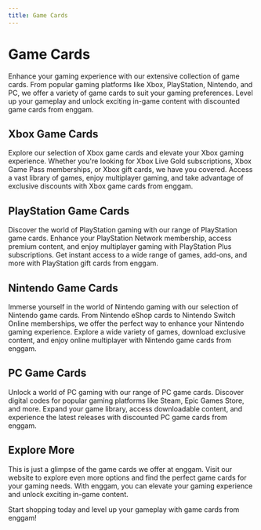 ```yaml
---
title: Game Cards
---
```


# Game Cards

Enhance your gaming experience with our extensive collection of game cards. From popular gaming platforms like Xbox, PlayStation, Nintendo, and PC, we offer a variety of game cards to suit your gaming preferences. Level up your gameplay and unlock exciting in-game content with discounted game cards from enggam.

## Xbox Game Cards

Explore our selection of Xbox game cards and elevate your Xbox gaming experience. Whether you're looking for Xbox Live Gold subscriptions, Xbox Game Pass memberships, or Xbox gift cards, we have you covered. Access a vast library of games, enjoy multiplayer gaming, and take advantage of exclusive discounts with Xbox game cards from enggam.

## PlayStation Game Cards

Discover the world of PlayStation gaming with our range of PlayStation game cards. Enhance your PlayStation Network membership, access premium content, and enjoy multiplayer gaming with PlayStation Plus subscriptions. Get instant access to a wide range of games, add-ons, and more with PlayStation gift cards from enggam.

## Nintendo Game Cards

Immerse yourself in the world of Nintendo gaming with our selection of Nintendo game cards. From Nintendo eShop cards to Nintendo Switch Online memberships, we offer the perfect way to enhance your Nintendo gaming experience. Explore a wide variety of games, download exclusive content, and enjoy online multiplayer with Nintendo game cards from enggam.

## PC Game Cards

Unlock a world of PC gaming with our range of PC game cards. Discover digital codes for popular gaming platforms like Steam, Epic Games Store, and more. Expand your game library, access downloadable content, and experience the latest releases with discounted PC game cards from enggam.

## Explore More

This is just a glimpse of the game cards we offer at enggam. Visit our website to explore even more options and find the perfect game cards for your gaming needs. With enggam, you can elevate your gaming experience and unlock exciting in-game content.

Start shopping today and level up your gameplay with game cards from enggam!
